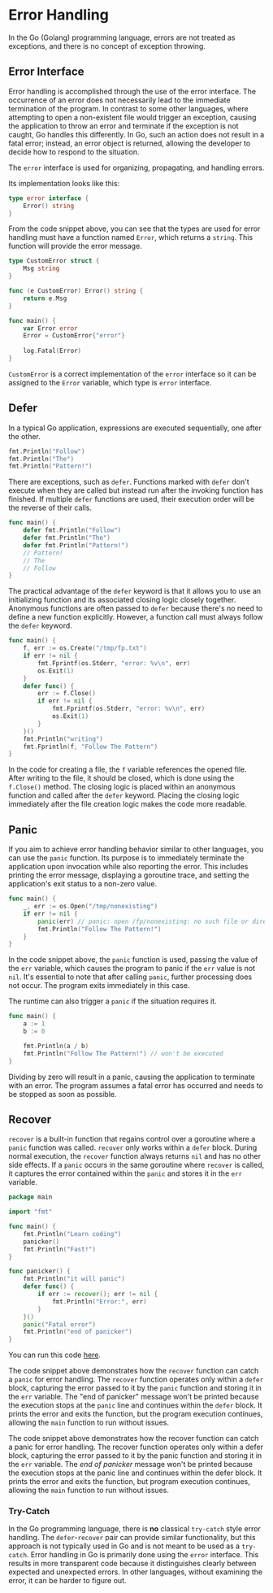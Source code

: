 # Error Handling

In the Go (Golang) programming language, errors are not treated as exceptions, and there is no concept of exception throwing.

## Error Interface
Error handling is accomplished through the use of the error interface. The occurrence of an error does not necessarily lead to the immediate termination of the program. In contrast to some other languages, where attempting to open a non-existent file would trigger an exception, causing the application to throw an error and terminate if the exception is not caught, Go handles this differently. In Go, such an action does not result in a fatal error; instead, an error object is returned, allowing the developer to decide how to respond to the situation.

The `error` interface is used for organizing, propagating, and handling errors.

Its implementation looks like this:

```go copy
type error interface {
    Error() string
}
```

From the code snippet above, you can see that the types are used for error handling must have a function named `Error`, which returns a `string`. This function will provide the error message.

```go copy
type CustomError struct {
    Msg string
}

func (e CustomError) Error() string {
    return e.Msg
}

func main() {
    var Error error
    Error = CustomError{"error"}
  
    log.Fatal(Error)
}
```

`CustomError` is a correct implementation of the `error` interface so it can be assigned to the `Error` variable, which type is `error` interface.

## Defer
In a typical Go application, expressions are executed sequentially, one after the other.

```go copy
fmt.Println("Follow")
fmt.Println("The")
fmt.Println("Pattern!")
```

There are exceptions, such as `defer`. Functions marked with `defer` don't execute when they are called but instead run after the invoking function has finished. If multiple `defer` functions are used, their execution order will be the reverse of their calls.

```go copy
func main() {
    defer fmt.Println("Follow")
    defer fmt.Println("The")
    defer fmt.Println("Pattern!")
    // Pattern!
    // The
    // Follow
}
```

The practical advantage of the `defer` keyword is that it allows you to use an initializing function and its associated closing logic closely together. Anonymous functions are often passed to `defer` because there's no need to define a new function explicitly. However, a function call must always follow the `defer` keyword.

```go copy
func main() {
    f, err := os.Create("/tmp/fp.txt")
    if err != nil {
        fmt.Fprintf(os.Stderr, "error: %v\n", err)
        os.Exit(1)
    }
    defer func() {
        err := f.Close()
        if err != nil {
            fmt.Fprintf(os.Stderr, "error: %v\n", err)
            os.Exit(1)
        }
    }()
    fmt.Println("writing")
    fmt.Fprintln(f, "Follow The Pattern")
}
```

In the code for creating a file, the `f` variable references the opened file. After writing to the file, it should be closed, which is done using the `f.Close()` method. The closing logic is placed within an anonymous function and called after the `defer` keyword. Placing the closing logic immediately after the file creation logic makes the code more readable.

## Panic
If you aim to achieve error handling behavior similar to other languages, you can use the `panic` function. Its purpose is to immediately terminate the application upon invocation while also reporting the error. This includes printing the error message, displaying a goroutine trace, and setting the application's exit status to a non-zero value.

```go copy
func main() {
    _, err := os.Open("/tmp/nonexisting")
    if err != nil {
        panic(err) // panic: open /fp/nonexisting: no such file or directory
        fmt.Println("Follow The Pattern!")
    }
}
```

In the code snippet above, the `panic` function is used, passing the value of the `err` variable, which causes the program to panic if the `err` value is not `nil`. It's essential to note that after calling `panic`, further processing does not occur. The program exits immediately in this case.

The runtime can also trigger a `panic` if the situation requires it.

```go copy
func main() {
    a := 1
    b := 0

    fmt.Println(a / b)
    fmt.Println("Follow The Pattern!") // won't be executed
}
```

Dividing by zero will result in a panic, causing the application to terminate with an error. The program assumes a fatal error has occurred and needs to be stopped as soon as possible.

## Recover
`recover` is a built-in function that regains control over a goroutine where a `panic` function was called. `recover` only works within a `defer` block. During normal execution, the `recover` function always returns `nil` and has no other side effects. If a `panic` occurs in the same goroutine where `recover` is called, it captures the error contained within the `panic` and stores it in the `err` variable.

```go copy
package main

import "fmt"

func main() {
    fmt.Println("Learn coding")
    panicker()
    fmt.Println("Fast!")
}

func panicker() {
    fmt.Println("it will panic")
    defer func() {
        if err := recover(); err != nil {
            fmt.Println("Error:", err)
        }
    }()
    panic("Fatal error")
    fmt.Println("end of panicker")
}
```

You can run this code [here](https://goplay.followthepattern.net/snippet/knCvkbdh_0n).

The code snippet above demonstrates how the `recover` function can catch a `panic` for error handling. The `recover` function operates only within a `defer` block, capturing the error passed to it by the `panic` function and storing it in the `err` variable. The "end of panicker" message won't be printed because the execution stops at the `panic` line and continues within the `defer` block. It prints the error and exits the function, but the program execution continues, allowing the `main` function to run without issues.

The code snippet above demonstrates how the recover function can catch a panic for error handling. The recover function operates only within a defer block, capturing the error passed to it by the panic function and storing it in the `err` variable. The *end of panicker* message won't be printed because the execution stops at the panic line and continues within the defer block. It prints the error and exits the function, but program execution continues, allowing the `main` function to run without issues.

### Try-Catch

In the Go programming language, there is **no** classical `try-catch` style error handling. The `defer`-`recover` pair can provide similar functionality, but this approach is not typically used in Go and is not meant to be used as a `try-catch`. Error handling in Go is primarily done using the `error` interface. This results in more transparent code because it distinguishes clearly between expected and unexpected errors. In other languages, without examining the error, it can be harder to figure out.